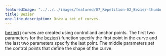 ---
featuredImage: "../../../images/featured/07_Repetition-02_Bezier-thumbnail.png"
title: Bezier
one-line-description: Draw a set of curves.
---

<a href="https://p5js.org/reference/#/p5/bezier" target="_blank">bezier()</a> 
curves are created using control and anchor points.
The first two parameters for the 
<a href="https://p5js.org/reference/#/p5/bezier" target="_blank">bezier()</a>
function specify the first point in the curve and the last two parameters 
specify the last point. The middle parameters set the control points that 
define the shape of the curve.